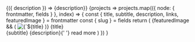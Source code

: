 ---
---


<SiteMetaData>
  {({ description }) => <Box sx={{ bg: "muted", p: 3 }}>{description}</Box>}
</SiteMetaData>

<Divider />

<SourceList>
  {projects =>
    projects.map(({ node: { frontmatter, fields } }, index) => {
      const { title, subtitle, description, links, featuredImage } = frontmatter
      const { slug } = fields
      return (
        <Card key={title} >
          <Flex mb="3">
            {featuredImage && (
              <Img
                fixed={featuredImage.childImageSharp.fixed}
                alt={`${title} icon`}
                imgStyle={{ borderRadius: theme.radii[4] }}
              />
            )}
            <Box ml="3">
              <Link href={slug} variant="heading">
                {title}
              </Link><br />
              <Text>{subtitle}</Text>
            </Box>
          </Flex>
          <Text>{description}</Text>{' '}
          <Link href={slug}>read more</Link>
        </Card>
      )
    })
}

</SourceList>
